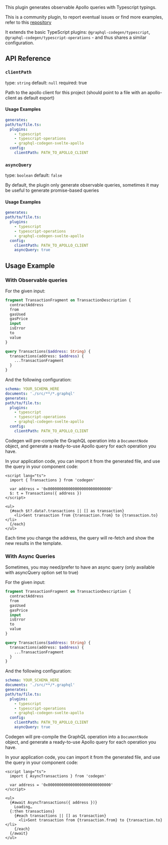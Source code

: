 This plugin generates observable Apollo queries with Typescript typings.

This is a community plugin, to report eventual issues or find more examples, refer to this [repository](https://github.com/ticruz38/graphql-codegen-svelte-apollo#readme)

It extends the basic TypeScript plugins: `@graphql-codegen/typescript`, `@graphql-codegen/typescript-operations` - and thus shares a similar configuration.

## API Reference

### `clientPath`

type: `string`
default: `null`
required: true

Path to the apollo client for this project (should point to a file with an apollo-client as default export)

#### Usage Examples

```yaml
generates:
path/to/file.ts:
  plugins:
    - typescript
    - typescript-operations
    - graphql-codegen-svelte-apollo
  config:
    clientPath: PATH_TO_APOLLO_CLIENT
```

### `asyncQuery`

type: `boolean`
default: `false`

By default, the plugin only generate observable queries, sometimes it may be useful to generate promise-based queries

#### Usage Examples

```yaml
generates:
path/to/file.ts:
  plugins:
    - typescript
    - typescript-operations
    - graphql-codegen-svelte-apollo
  config:
    clientPath: PATH_TO_APOLLO_CLIENT
    asyncQuery: true
```

## Usage Example

### With Observable queries

For the given input:

```graphql
fragment TransactionFragment on TransactionDescription {
  contractAddress
  from
  gasUsed
  gasPrice
  input
  isError
  to
  value
}

query Transactions($address: String) {
  transactions(address: $address) {
    ...TransactionFragment
  }
}
```

And the following configuration:

```yaml
schema: YOUR_SCHEMA_HERE
documents: './src/**/*.graphql'
generates:
path/to/file.ts:
  plugins:
    - typescript
    - typescript-operations
    - graphql-codegen-svelte-apollo
  config:
    clientPath: PATH_TO_APOLLO_CLIENT
```

Codegen will pre-compile the GraphQL operation into a `DocumentNode` object, and generate a ready-to-use Apollo query for each operation you have.

In your application code, you can import it from the generated file, and use the query in your component code:

```svelte
<script lang="ts">
  import { Transactions } from 'codegen'

  var address = '0x0000000000000000000000000000'
  $: t = Transactions({ address })
</script>

<ul>
  {#each $t?.data?.transactions || [] as transaction}
    <li>Sent transaction from {transaction.from} to {transaction.to}</li>
  {/each}
</ul>
```

Each time you change the address, the query will re-fetch and show the new results in the template.

### With Async Queries

Sometimes, you may need/prefer to have an async query (only available with asyncQuery option set to true)

For the given input:

```graphql
fragment TransactionFragment on TransactionDescription {
  contractAddress
  from
  gasUsed
  gasPrice
  input
  isError
  to
  value
}

query Transactions($address: String) {
  transactions(address: $address) {
    ...TransactionFragment
  }
}
```

And the following configuration:

```yaml
schema: YOUR_SCHEMA_HERE
documents: './src/**/*.graphql'
generates:
path/to/file.ts:
  plugins:
    - typescript
    - typescript-operations
    - graphql-codegen-svelte-apollo
  config:
    clientPath: PATH_TO_APOLLO_CLIENT
    asyncQuery: true
```

Codegen will pre-compile the GraphQL operation into a `DocumentNode` object, and generate a ready-to-use Apollo query for each operation you have.

In your application code, you can import it from the generated file, and use the query in your component code:

```svelte
<script lang="ts">
  import { AsyncTransactions } from 'codegen'

  var address = '0x0000000000000000000000000000'
</script>

<ul>
  {#await AsyncTransactions({ address })}
    Loading…
  {:then transactions}
    {#each transactions || [] as transaction}
      <li>Sent transaction from {transaction.from} to {transaction.to}</li>
    {/each}
  {/await}
</ul>
```

